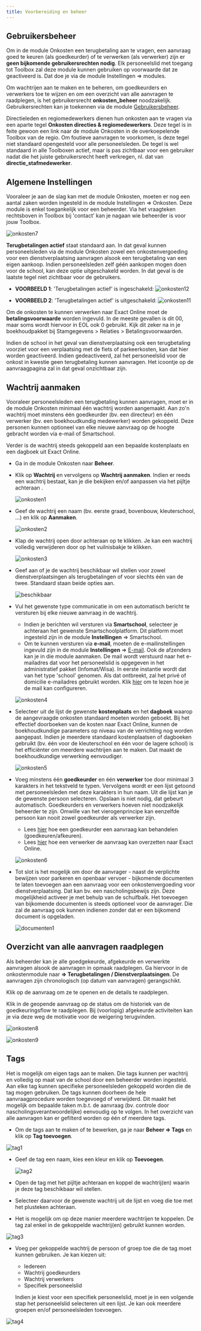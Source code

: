 ```yaml
---
title: Voorbereiding en beheer 
---
```


## Gebruikersbeheer

Om in de module Onkosten een terugbetaling aan te vragen, een aanvraag goed te keuren (als goedkeurder) of te verwerken (als verwerker) zijn er **geen bijkomende gebruikersrechten nodig**. Elk personeelslid met toegang tot Toolbox zal deze module kunnen gebruiken op voorwaarde dat ze geactiveerd is. Dat doe je via de module Instellingen => modules.

Om wachtrijen aan te maken en te beheren, om goedkeurders en verwerkers toe te wijzen en om een overzicht van alle aanvragen te raadplegen, is het gebruikersrecht **onkosten_beheer** noodzakelijk. Gebruikersrechten kan je toekennen via de module [Gebruikersbeheer](/gebruikersbeheer).

Directieleden en regiomedewerkers dienen hun onkosten aan te vragen via een aparte tegel **Onkosten directies & regiomedewerkers**. Deze tegel is in feite gewoon een link naar de module Onkosten in de overkoepelende Toolbox van de regio. Om foutieve aanvragen te voorkomen, is deze tegel niet standaard opengesteld voor alle personeelsleden. De tegel is wel standaard in alle Toolboxen actief, maar is pas zichtbaar voor een gebruiker nadat die het juiste gebruikersrecht heeft verkregen, nl. dat van **directie_stafmedewerker**.

## Algemene Instellingen 

Vooraleer je aan de slag kan met de module Onkosten, moeten er nog een aantal zaken worden ingesteld in de module Instellingen => Onkosten. Deze module is enkel toegankelijk voor een beheerder. Via het vraagteken rechtsboven in Toolbox bij 'contact' kan je nagaan wie beheerder is voor jouw Toolbox.

![onkosten7](./onkosten7.PNG)

**Terugbetalingen actief** staat standaard aan. In dat geval kunnen personeelsleden via de module Onkosten zowel een onkostenvergoeding voor een dienstverplaatsing aanvragen alsook een terugbetaling van een eigen aankoop. Indien personeelsleden zelf géén aankopen mogen doen voor de school, kan deze optie uitgeschakeld worden. In dat geval is de laatste tegel niet zichtbaar voor de gebruikers.

- **VOORBEELD 1**: 'Terugbetalingen actief' is ingeschakeld:
![onkosten12](./onkosten12.PNG)

- **VOORBEELD 2**: 'Terugbetalingen actief' is uitgeschakeld:
![onkosten11](./onkosten11.PNG)

Om de onkosten te kunnen verwerken naar Exact Online moet de **betalingsvoorwaarde** worden ingevuld. In de meeste gevallen is dit 00, maar soms wordt hiervoor in EOL ook 0 gebruikt. Kijk dit zeker na in je boekhoudpakket bij Stamgegevens > Relaties > Betalingsvoorwaarden. 

Indien de school in het geval van dienstverplaatsing ook een terugbetaling voorziet voor een verplaatsing met de fiets of parkeerkosten, kan dat hier worden geactiveerd. Indien gedeactiveerd, zal het personeelslid voor de onkost in kwestie geen terugbetaling kunnen aanvragen. Het icoontje op de aanvraagpagina zal in dat geval onzichtbaar zijn. 

## Wachtrij aanmaken

Vooraleer personeelsleden een terugbetaling kunnen aanvragen, moet er in de module Onkosten minimaal één wachtrij worden aangemaakt. Aan zo'n wachtrij moet minstens één goedkeurder (bv. een directeur) en één verwerker (bv. een boekhoudkundig medewerker) worden gekoppeld. Deze personen kunnen optioneel van elke nieuwe aanvraag op de hoogte gebracht worden via e-mail of Smartschool. 

Verder is de wachtrij steeds gekoppeld aan een bepaalde kostenplaats en een dagboek uit Exact Online. 

- Ga in de module Onkosten naar **Beheer**.  

- Klik op **Wachtrij** en vervolgens op **Wachtrij aanmaken**. Indien er reeds een wachtrij bestaat, kan je die bekijken en/of aanpassen via het pijltje achteraan <LegacyAction img="PijlOnder.png"/>.

    ![onkosten1](./onkosten1.png)

- Geef de wachtrij een naam (bv. eerste graad, bovenbouw, kleuterschool, ...) en klik op **Aanmaken**.

    ![onkosten2](./onkosten2.png)

- Klap de wachtrij open door achteraan op <LegacyAction img="PijlOnder.png"/> te klikken. Je kan een wachtrij volledig verwijderen door op het vuilnisbakje <LegacyAction img="remove4.PNG"/>te klikken.

    ![onkosten3](./onkosten3.png)

- Geef aan of je de wachtrij beschikbaar wil stellen voor zowel dienstverplaatsingen als terugbetalingen of voor slechts één van de twee. Standaard staan beide opties aan. 

    ![beschikbaar](./beschikbaar.png)

- Vul het gewenste type communicatie in om een automatisch bericht te versturen bij elke nieuwe aanvraag in de wachtrij. 
    - Indien je berichten wil versturen via **Smartschool**, selecteer je achteraan het gewenste Smartschoolplatform. Dit platform moet ingesteld zijn in de module **Instellingen** => Smartschool. 
    - Om te kunnen versturen via **e-mail**, moeten de e-mailinstellingen ingevuld zijn in de module **Instellingen** => [E-mail](/e-mail/). Ook de afzenders kan je in die module aanmaken. De mail wordt verstuurd naar het e-mailadres dat voor het personeelslid is opgegeven in het administratief pakket (Infomat/Wisa). In eerste instantie wordt dat van het type 'school' genomen. Als dat ontbreekt, zal het privé of domicilie e-mailadres gebruikt worden. Klik [hier](/e-mail/) om te lezen hoe je de mail kan configureren.

  ![onkosten4](./onkosten4.png)

- Selecteer uit de lijst de gewenste **kostenplaats** en het **dagboek** waarop de aangevraagde onkosten standaard moeten worden geboekt. Bij het effectief doorboeken van de kosten naar Exact Online, kunnen de boekhoudkundige parameters op niveau van de verrichting nog worden aangepast. Indien je meerdere standaard kostenplaatsen of dagboeken gebruikt (bv. één voor de kleuterschool en één voor de lagere school) is het efficiënter om meerdere wachtrijen aan te maken. Dat maakt de boekhoudkundige verwerking eenvoudiger.

    ![onkosten5](./onkosten5.png) 

- Voeg minstens één **goedkeurder** en één **verwerker** toe door minimaal 3 karakters in het tekstveld te typen. Vervolgens wordt er een lijst getoond met personeelsleden met deze karakters in hun naam. Uit die lijst kan je de gewenste persoon selecteren. Opslaan is niet nodig, dat gebeurt automatisch. Goedkeurders en verwerkers hoeven niet noodzakelijk beheerder te zijn. Omwille van het vierogenprincipe kan eenzelfde persoon kan nooit zowel goedkeurder als verwerker zijn. 
    
    - Lees [hier](/aanvraag_behandelen) hoe een goedkeurder een aanvraag kan behandelen (goedkeuren/afkeuren). 
    - Lees [hier](/aanvraag_verwerken) hoe een verwerker de aanvraag kan overzetten naar Exact Online. 

    ![onkosten6](./onkosten6.png) 

- Tot slot is het mogelijk om door de aanvrager - naast de verplichte bewijzen voor parkeren en openbaar vervoer - bijkomende documenten te laten toevoegen aan een aanvraag voor een onkostenvergoeding voor dienstverplaatsing. Dat kan bv. een nascholingsbewijs zijn. Deze mogelijkheid activeer je met behulp van de schuifbalk. 
Het toevoegen van bijkomende documenten is steeds optioneel voor de aanvrager. Die zal de aanvraag ook kunnen indienen zonder dat er een bijkomend document is opgeladen. 

    ![documenten1](./documenten1.png) 

## Overzicht van alle aanvragen raadplegen

Als beheerder kan je alle goedgekeurde, afgekeurde en verwerkte aanvragen alsook de aanvragen in opmaak raadplegen. Ga hiervoor in de onkostenmodule naar <LegacyAction img="beheer1.PNG"/> **=> Terugbetalingen / Dienstverplaatsingen**. De aanvragen zijn chronologisch (op datum van aanvragen) gerangschikt. 

Klik op de aanvraag om ze te openen en de details te raadplegen. 

Klik in de geopende aanvraag op de status om de historiek van de goedkeuringsflow te raadplegen. Bij (voorlopig) afgekeurde activiteiten kan je via deze weg de motivatie voor de weigering terugvinden.

![onkosten8](./onkosten8.png) 

![onkosten9](./onkosten9.png) 

## Tags

Het is mogelijk om eigen tags aan te maken. Die tags kunnen per wachtrij en volledig op maat van de school door een beheerder worden ingesteld. Aan elke tag kunnen specifieke personeelsleden gekoppeld worden die de tag mogen gebruiken. De tags kunnen doorheen de hele aanvraagprocedure worden toegevoegd of verwijderd. Dit maakt het mogelijk om bepaalde taken m.b.t. de aanvraag (bv. controle door nascholingsverantwoordelijke) eenvoudig op te volgen. In het overzicht van alle aanvragen kan er gefilterd worden op één of meerdere tags. 

- Om de tags aan te maken of te bewerken, ga je naar **Beheer => Tags** en klik op **Tag toevoegen**.

![tag1](./tag1.png) 

- Geef de tag een naam, kies een kleur en klik op **Toevoegen**. 

    ![tag2](./tag2.png) 

- Open de tag met het pijltje <LegacyAction img="PijlOnder.png"/> achteraan en koppel de wachtrij(en) waarin je deze tag beschikbaar wil stellen. 

- Selecteer daarvoor de gewenste wachtrij uit de lijst en voeg die toe met het plusteken achteraan. 

- Het is mogelijk om op deze manier meerdere wachtrijen te koppelen. De tag zal enkel in de gekoppelde wachtrij(en) gebruikt kunnen worden.

![tag3](./tag3.png) 

- Voeg per gekoppelde wachtrij de persoon of groep toe die de tag moet kunnen gebruiken. Je kan kiezen uit:
    - Iedereen
    - Wachtrij goedkeurders
    - Wachtrij verwerkers
    - Specifiek personeelslid
    
    Indien je kiest voor een specifiek personeelslid, moet je in een volgende stap het personeelslid selecteren uit een lijst. Je kan ook meerdere groepen en/of personeelsleden toevoegen. 

![tag4](./tag4.png) 
   


